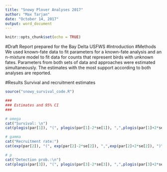 ```yaml
---
title: "Snowy Plover Analyses 2017"
author: "Max Tarjan"
date: "October 14, 2017"
output: word_document
---
```


```r
knitr::opts_chunk$set(echo = TRUE)
```

#Draft Report prepared for the Bay Delta USFWS
#Introduction
#Methods
We used known-fate data to fit parameters for a known-fate analysis and an n-mixture model to fit data for counts that represent birds with unknown fates. Parameters from both sets of data and approaches were estimated simultaneously. The estimates with the most support according to both analyses are reported.

#Results
Survival and recruitment estimates

```r
source("snowy_survival_code.R")

###
### Estimates and 95% CI
###

# omega
cat("Survival: \n")
cat(plogis(par[1]), "(", plogis(par[1]-2*se[1]), ",",plogis(par[1]+2*se[1]), ")\n")

# gamma
cat("Recruitment rate:")
cat(exp(par[2]), "(", exp(par[2]-2*se[2]), ",",exp(par[2]+2*se[2]), ")\n")

# p
cat("Detection prob.:\n")
cat(plogis(par[3]), "(", plogis(par[3]-2*se[3]), ",",plogis(par[3]+2*se[3]), ")\n")
```


